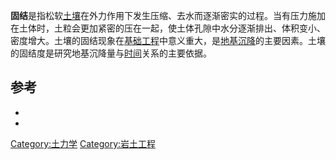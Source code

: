 {{dablink|自然产生的大范围压实，请参见[[压实_(地质学)|压实 (地质学)]]；对于近表面的压缩，请参见[[土壤压实|土壤压实]]。}}
'''固结'''是指松软[[土壤|土壤]]在外力作用下发生压缩、去水而逐渐密实的过程。当有压力施加在土体时，土粒会更加紧密的压在一起，使土体孔隙中水分逐渐排出、体积变小、密度增大。土壤的固结现象在[[基础工程|基础工程]]中意义重大，是[[地基沉降|地基沉降]]的主要因素。土壤的固结度是研究地基沉降量与[[时间|时间]]关系的主要依据。


==参考==
*{{Translation/Ref|lang=en|article=Consolidation (soil)|oldid=}}
*{{cite book zh |author=李智疑 杨裕云 |title=工程地质学概论 |format=M |edition=1 |location=武汉 |publisher=中国地质大学出版社 |date=2003 |pages= |id= ISBN 7-5625-0951-4}}

{{大地工程}}

[[Category:土力学|Category:土力学]]
[[Category:岩土工程|Category:岩土工程]]